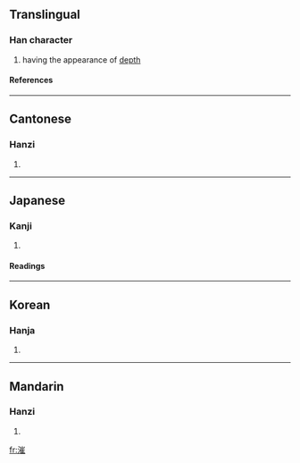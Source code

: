 ==Translingual==
===Han character===
{{Han char|rn=85|rad=水|as=11|sn=14|four=3211<sub>4</sub>|canj=水山人土 (EUOG)}}
# having the appearance of [[depth]]
====References====
{{Han ref|kx=0648.030|dkj=18183|dj=1058.010|hdz=31724.030|uh=6F3C|ud=28476|bh=E2A8|bd=58024}}

----
==Cantonese==
===Hanzi===
{{yue-hanzi|jyut=|y=cheui2, cheui4}}
# {{defn|Cantonese}}

----
==Japanese==
===Kanji===
{{ja-kanji|grade=|rs=水11}}
# {{defn|Japanese}} 
====Readings====
{{ja-readings|on=[[さい]] (sai), [[すい]] (sui), [[ずい]] (zui)|kun=[[ふかい]] (fukai)}}

----
==Korean==
===Hanja===
{{ko-hanja|hangeul=[[최]]|eumhun=|rv=choe|mr=ch'oe|y=choy}}
# {{defn|Korean}}

----
==Mandarin==
===Hanzi===
{{cmn-hanzi|pin=[[cuǐ]] (cui3), [[yáng]] (yang2)|wg=ts'ui<sup>3</sup>, yang<sup>2</sup>}}
# {{defn|Mandarin}}

[[fr:漼]]